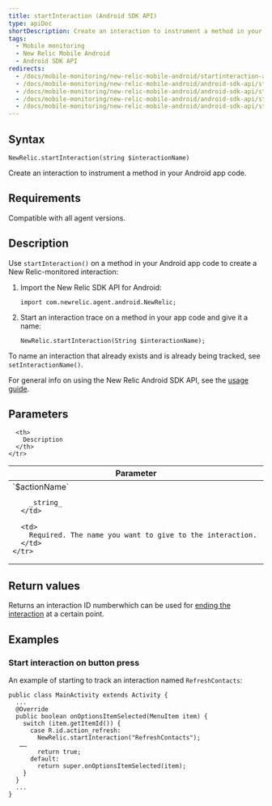```yaml
---
title: startInteraction (Android SDK API)
type: apiDoc
shortDescription: Create an interaction to instrument a method in your Android app code.
tags:
  - Mobile monitoring
  - New Relic Mobile Android
  - Android SDK API
redirects:
  - /docs/mobile-monitoring/new-relic-mobile-android/startinteraction-android-sdk-api
  - /docs/mobile-monitoring/new-relic-mobile-android/android-sdk-api/startinteraction-android-sdk-api
  - /docs/mobile-monitoring/new-relic-mobile-android/android-sdk-api/startinteraction-android-agent-api
  - /docs/mobile-monitoring/new-relic-mobile-android/android-sdk-api/startinteraction
  - /docs/mobile-monitoring/new-relic-mobile-android/android-sdk-api/startInteraction
---
```


## Syntax

```
NewRelic.startInteraction(string $interactionName)
```

Create an interaction to instrument a method in your Android app code.

## Requirements

Compatible with all agent versions.

## Description

Use `startInteraction()` on a method in your Android app code to create a New Relic-monitored interaction:

1. Import the New Relic SDK API for Android:

   ```
   import com.newrelic.agent.android.NewRelic;
   ```
2. Start an interaction trace on a method in your app code and give it a name:

   ```
   NewRelic.startInteraction(String $interactionName);
   ```

To name an interaction that already exists and is already being tracked, see `setInteractionName()`.

For general info on using the New Relic Android SDK API, see the [usage guide](/docs/mobile-monitoring/new-relic-mobile-android/install-configure/work-android-sdk-api).

## Parameters

<Table>
  <thead>
    <tr>
      <th width="25%">
        Parameter
      </th>

      <th>
        Description
      </th>
    </tr>
  </thead>

  <tbody>
    <tr>
      <td>
        `$actionName`

        _string_
      </td>

      <td>
        Required. The name you want to give to the interaction.
      </td>
    </tr>
  </tbody>
</Table>

## Return values

Returns an interaction ID numberwhich can be used for [ending the interaction](/docs/mobile-monitoring/new-relic-mobile-android/android-sdk-api/end-interaction) at a certain point.

## Examples

### Start interaction on button press

An example of starting to track an interaction named `RefreshContacts`:

```
public class MainActivity extends Activity {
  ...
  @Override
  public boolean onOptionsItemSelected(MenuItem item) {
    switch (item.getItemId()) {
      case R.id.action_refresh:
        NewRelic.startInteraction("RefreshContacts");
   ……
        return true;
      default:
        return super.onOptionsItemSelected(item);
    }
  }
  ...
}
```
